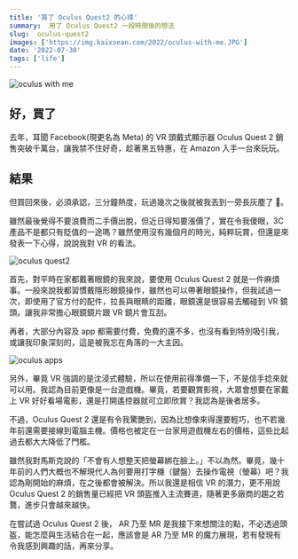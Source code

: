 ```yaml
---
title: '買了 Oculus Quest2 的心得'
summary:  用了 Oculus Quest2 一段時間後的想法
slug:  oculus-quest2
images: ['https://img.kaixsean.com/2022/oculus-with-me.JPG']
date: '2022-07-30'
tags: ['life']
---
```


![oculus with me](https://img.kaixsean.com/2022/oculus-with-me.JPG)

## 好，買了

去年，耳聞 Facebook(現更名為 Meta) 的 VR 頭戴式顯示器 Oculus Quest 2 銷售突破千萬台，讓我禁不住好奇，趁著黑五特惠，在 Amazon 入手一台來玩玩。

## 結果

但買回來後，必須承認，三分鐘熱度，玩過幾次之後就被我丟到一旁長灰塵了 🤣。

雖然最後覺得不要浪費而二手價出脫，但近日得知要漲價了，實在令我傻眼，3C 產品不是都只有貶值的一途嗎？雖然使用沒有幾個月的時光，純粹玩賞，但還是來發表一下心得，說說我對 VR 的看法。

![oculus quest2](https://img.kaixsean.com/2022/oculus-quest2.JPG)

首先，對平時在家都戴著眼鏡的我來說，要使用 Oculus Quest 2 就是一件麻煩事。一般來說我都習慣戴隱形眼鏡操作，雖然也可以帶著眼鏡操作，但我試過一次，即使用了官方付的配件，拉長與眼睛的距離，眼鏡還是很容易去觸碰到 VR 鏡頭。讓我非常擔心眼鏡鏡片跟 VR 鏡片會互刮。

再者，大部分內容及 app 都需要付費，免費的還不多，也沒有看到特別吸引我，或讓我印象深刻的，這是被我忘在角落的一大主因。

![oculus apps](https://img.kaixsean.com/2022/oculus-games.jpeg)

另外，畢竟 VR 強調的是沈浸式體驗，所以在使用前得準備一下，不是信手捻來就可以用。我認為目前更像是一台遊戲機。畢竟，若要觀賞影視，大眾會想要在家戴上 VR 好好看場電影，還是打開遙控器就可立即欣賞？我認為是後者居多。

不過，Oculus Quest 2 還是有令我驚艷到，因為比想像來得還要輕巧，也不若幾年前還需要接線到電腦主機。價格也被定在一台家用遊戲機左右的價格，這些比起過去都大大降低了門檻。

雖然我對馬斯克說的「不會有人想整天把螢幕綁在臉上。」不以為然。畢竟，幾十年前的人們大概也不解現代人為何要用打字機（鍵盤）去操作電視（螢幕）吧？我認為剛開始的麻煩，在之後都會被解決。所以我還是相信 VR 的潛力，更不用說 Oculus Quest 2 的銷售量已經把 VR 頭盔推入主流賽道，隨著更多廠商的趨之若鶩，進步只會越來越快。

在嘗試過 Oculus Quest 2 後， AR 乃至 MR 是我接下來想關注的點，不必透過頭盔，能怎麼與生活結合在一起，應該會是 AR 乃至 MR 的魔力展現，若有發現有令我感到興趣的話，再來分享。
